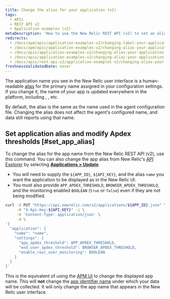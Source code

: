 ```yaml
---
title: Change the alias for your application (v2)
tags:
  - APIs
  - REST API v2
  - Application examples (v2)
metaDescription: 'How to use the New Relic REST API (v2) to set an alias for your application, in lieu of the primary app name set in the agent configuration.'
redirects:
  - /docs/apm/apis/application-examples-v2/changing-label-your-application-api-v2
  - /docs/apm/apis/application-examples-v2/changing-alias-your-application-api-v2
  - /docs/apis/application-examples-v2/changing-alias-your-application-api-v2
  - /docs/apis/application-examples-v2/changing-alias-your-application-v2
  - /docs/apis/rest-api-v2/application-examples-v2/changing-alias-your-application-v2
freshnessValidatedDate: never
---
```


The application name you see in the New Relic user interface is a human-readable [alias](/docs/agents/manage-apm-agents/app-naming/rename-your-application#app-alias) for the primary name assigned in your configuration settings. If you change it, the name of your app is updated everywhere in the platform, including <InlinePopover type="apm" />, <InlinePopover type="browser" />, etc.

By default, the alias is the same as the name used in the agent configuration file. Changing the alias does not affect the agent's configured name, and data still reports using that name.

## Set application alias and modify Apdex thresholds [#set_app_alias]

To change the alias for the app name from the New Relic REST API (v2), use this command. You can also change the app alias from New Relic's [API Explorer](/docs/apis/rest-api-v2/api-explorer-v2/getting-started-new-relics-api-explorer) by selecting [**Applications > Update**](https://rpm.newrelic.com/api/explore/applications/update).

* You will need to supply the `${APP_ID}`, `${API_KEY}`, and the alias `name` you want the application to be displayed as in the New Relic UI.
* You must also provide `APP_APDEX_THRESHOLD`, `BROWSER_APDEX_THRESHOLD`, and the monitoring enabled `BOOLEAN` (`true` or `false`) even if they are not being modified.

```bash
curl -X PUT "https://api.newrelic.com/v2/applications/${APP_ID}.json" \
     -H "X-Api-Key:${API_KEY}" -i \
     -H 'Content-Type: application/json' \
     -d \
'{
  "application": {
    "name": "name",
    "settings": {
      "app_apdex_threshold": APP_APDEX_THRESHOLD,
      "end_user_apdex_threshold": BROWSER_APDEX_THRESHOLD,
      "enable_real_user_monitoring": BOOLEAN
    }
  }
}'
```

This is the equivalent of using the [APM UI](/docs/agents/manage-apm-agents/app-naming/rename-your-application) to change the displayed app name. This will **not** change the [app identifier name](/docs/agents/manage-apm-agents/app-naming/rename-your-application#app-identifier) under which your data will be collected. It will only change the app name that appears in the New Relic user interface.
